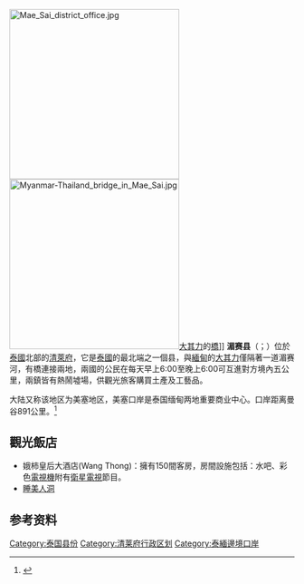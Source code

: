 [[File:Mae_Sai_district_office.jpg|300px]]
[[File:Myanmar-Thailand_bridge_in_Mae_Sai.jpg|300px]][[大其力|大其力]]的[[橋|橋]]]]
'''湄赛县'''（{{lang-th|แม่สาย}}；{{lang-en|Mae Sai}}）位於[[泰國|泰國]]北部的[[清萊府|清萊府]]，它是[[泰國|泰國]]的最北端之一個县，與[[緬甸|緬甸]]的[[大其力|大其力]]僅隔著一道湄赛河，有橋連接兩地，兩國的公民在每天早上6:00至晚上6:00可互進對方境內五公里，兩鎮皆有熱鬧墟場，供觀光旅客購買土產及工藝品。


大陆又称该地区为美塞地区，美塞口岸是泰国缅甸两地重要商业中心。口岸距离曼谷891公里。<ref>{{Cite web|title=行走极北泰国_美塞之光_泰国美塞旅游_旅游频道_新浪网|url=http://travel.sina.com.cn/z/MeaSai/|access-date=2021-10-20|work=travel.sina.com.cn|archive-date=2021-10-20|archive-url=https://web.archive.org/web/20211020031439/http://travel.sina.com.cn/z/MeaSai/|dead-url=no}}</ref>


==觀光飯店==
* 娥柿皇后大酒店(Wang Thong)：擁有150間客房，房間設施包括：水吧、彩色[[電視機|電視機]]附有[[衛星電視|衛星電視]]節目。
* [[睡美人洞|睡美人洞]]


==参考资料==
{{Reflist}}

{{清萊府}}
{{泰国行政区划小作品}}
[[Category:泰国县份|Category:泰国县份]]
[[Category:清莱府行政区划|Category:清莱府行政区划]]
[[Category:泰緬邊境口岸|Category:泰緬邊境口岸]]